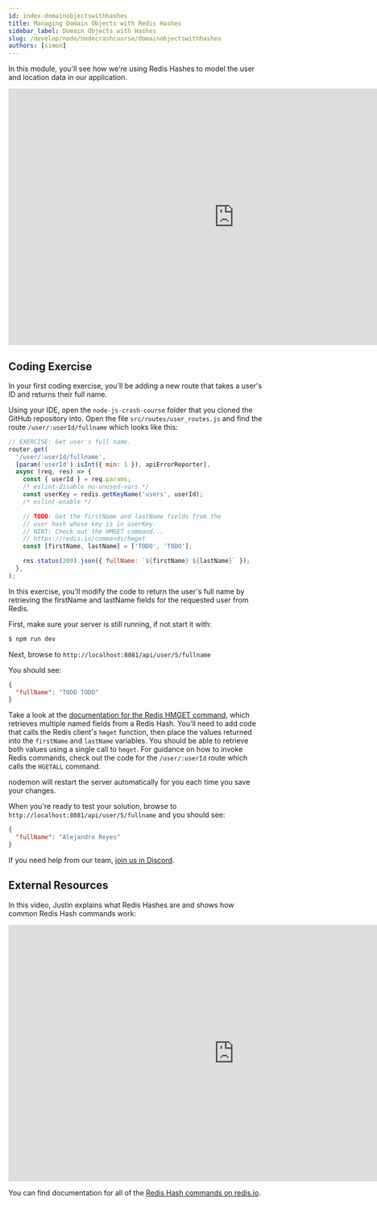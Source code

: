 ```yaml
---
id: index-domainobjectswithhashes
title: Managing Domain Objects with Redis Hashes
sidebar_label: Domain Objects with Hashes
slug: /develop/node/nodecrashcourse/domainobjectswithhashes
authors: [simon]
---
```



<Authors frontMatter={frontMatter} />

In this module, you'll see how we're using Redis Hashes to model the user and location data in our application.

<div class="text--center">
  <iframe
    width="896"
    height="509"
    src="https://www.youtube.com/embed/xASSiToabSM"
    frameborder="0"
    allow="accelerometer; autoplay; clipboard-write; encrypted-media; gyroscope; picture-in-picture"
    allowfullscreen></iframe>
</div>

## Coding Exercise

In your first coding exercise, you'll be adding a new route that takes a user's ID and returns their full name.

Using your IDE, open the `node-js-crash-course` folder that you cloned the GitHub repository into. Open the file `src/routes/user_routes.js` and find the route `/user/:userId/fullname` which looks like this:

```javascript
// EXERCISE: Get user's full name.
router.get(
  '/user/:userId/fullname',
  [param('userId').isInt({ min: 1 }), apiErrorReporter],
  async (req, res) => {
    const { userId } = req.params;
    /* eslint-disable no-unused-vars */
    const userKey = redis.getKeyName('users', userId);
    /* eslint-enable */

    // TODO: Get the firstName and lastName fields from the
    // user hash whose key is in userKey.
    // HINT: Check out the HMGET command...
    // https://redis.io/commands/hmget
    const [firstName, lastName] = ['TODO', 'TODO'];

    res.status(200).json({ fullName: `${firstName} ${lastName}` });
  },
);
```

In this exercise, you'll modify the code to return the user's full name by retrieving the firstName and lastName fields for the requested user from Redis.

First, make sure your server is still running, if not start it with:

```bash
$ npm run dev
```

Next, browse to `http://localhost:8081/api/user/5/fullname`

You should see:

```json
{
  "fullName": "TODO TODO"
}
```

Take a look at the [documentation for the Redis HMGET command](https://redis.io/commands/hmget), which retrieves multiple named fields from a Redis Hash. You'll need to add code that calls the Redis client's `hmget` function, then place the values returned into the `firstName` and `lastName` variables. You should be able to retrieve both values using a single call to `hmget`. For guidance on how to invoke Redis commands, check out the code for the `/user/:userId` route which calls the `HGETALL` command.

nodemon will restart the server automatically for you each time you save your changes.

When you're ready to test your solution, browse to `http://localhost:8081/api/user/5/fullname` and you should see:

```json
{
  "fullName": "Alejandro Reyes"
}
```

If you need help from our team, [join us in Discord](https://discord.gg/redis).

## External Resources

In this video, Justin explains what Redis Hashes are and shows how common Redis Hash commands work:

<div class="text--center">
  <iframe
    width="896"
    height="509"
    src="https://www.youtube.com/embed/-agsJUihrWw"
    frameborder="0"
    allow="accelerometer; autoplay; clipboard-write; encrypted-media; gyroscope; picture-in-picture"
    allowfullscreen></iframe>
</div>

You can find documentation for all of the [Redis Hash commands on redis.io](https://redis.io/commands#hash).
